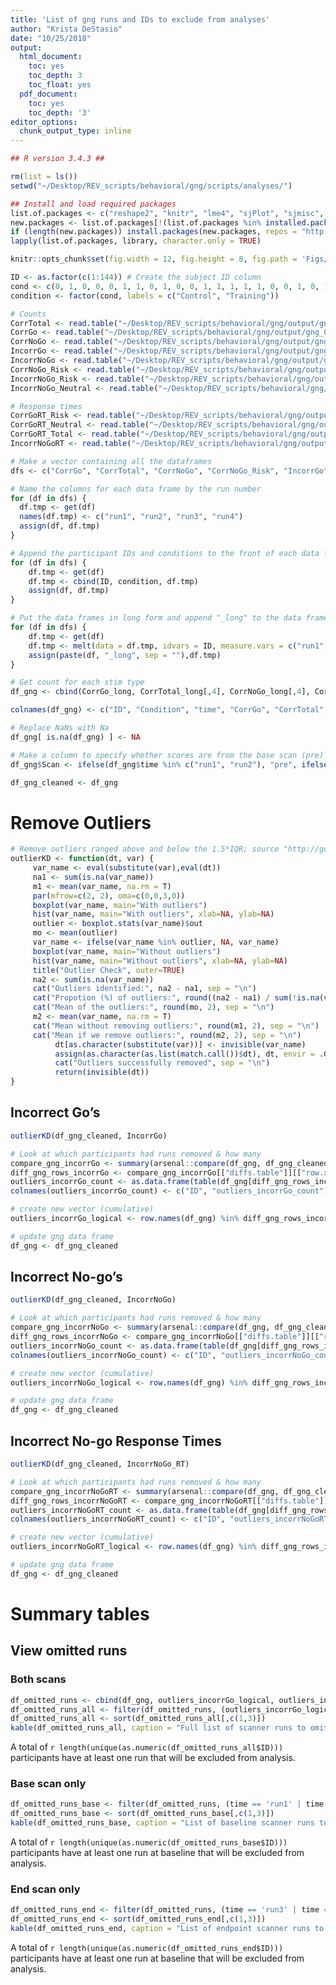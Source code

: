 ```yaml
---
title: 'List of gng runs and IDs to exclude from analyses'
author: "Krista DeStasio"
date: "10/25/2018"
output:
  html_document:
    toc: yes
    toc_depth: 3
    toc_float: yes
  pdf_document:
    toc: yes
    toc_depth: '3'
editor_options: 
  chunk_output_type: inline
---
```


```r
## R version 3.4.3 ##

rm(list = ls())
setwd("~/Desktop/REV_scripts/behavioral/gng/scripts/analyses/")

## Install and load required packages
list.of.packages <- c("reshape2", "knitr", "lme4", "sjPlot", "sjmisc", "tidyverse", "lme4", "lmerTest", "ez")
new.packages <- list.of.packages[!(list.of.packages %in% installed.packages()[,"Package"])] 
if (length(new.packages)) install.packages(new.packages, repos = "http://cran.us.r-project.org") 
lapply(list.of.packages, library, character.only = TRUE)

knitr::opts_chunk$set(fig.width = 12, fig.height = 8, fig.path = 'Figs/', echo = TRUE, warning = FALSE, message = FALSE)
```

```r
ID <- as.factor(c(1:144)) # Create the subject ID column
cond <- c(0, 1, 0, 0, 0, 1, 1, 0, 1, 0, 0, 1, 1, 1, 1, 1, 0, 0, 1, 0, 1, 1, 1, 0, 1, 1, 0, 0, 0, 1, 1, 1, 1, 0, 1, 0, 0, 0, 1, 1, 1, 1, 1, 1, 1, 1, 0, 1, 0, 1, 1, 0, 0, 0, 1, 1, 1, 0, 1, 0, 1, 1, 1, 0, 0, 0, 0, 0, 1, 0, 0, 1, 0, 1, 0, 0, 0, 0, 1, 0, 0, 0, 0, 1, 0, 0, 0, 0, 1, 1, 1, 0, 1, 1, 0, 1, 0, 1, 1, 1, 1, 0, 0, 1, 1, 1, 1, 1, 0, 0, 1, 1, 1, 1, 0, 0, 1, 0, 0, 0, 0, 0, 1, 0, 0, 0, 1, 0, 1, 1, 0, 0, 1, 0, 1, 1, 0, 1, 1, 1, 0, 0, 1, 0) # Match the participant to their condition
condition <- factor(cond, labels = c("Control", "Training"))
```

```r
# Counts
CorrTotal <- read.table("~/Desktop/REV_scripts/behavioral/gng/output/gng_Corr_Count.txt") # All stimuli, all trial types
CorrGo <- read.table("~/Desktop/REV_scripts/behavioral/gng/output/gng_CorrGo_Count.txt") # All stimuli, go trials
CorrNoGo <- read.table("~/Desktop/REV_scripts/behavioral/gng/output/gng_CorrNoGo_Count.txt") # All stimuli, no-go trials
IncorrGo <- read.table("~/Desktop/REV_scripts/behavioral/gng/output/gng_IncorrGo_Count.txt") # All stimuli, go trials
IncorrNoGo <- read.table("~/Desktop/REV_scripts/behavioral/gng/output/gng_IncorrNoGo_Count.txt") # All stimuli, no-go trials
CorrNoGo_Risk <- read.table("~/Desktop/REV_scripts/behavioral/gng/output/gng_CorrNoGo_Count_Risk.txt") # PRC stimuli, no-go trials
IncorrNoGo_Risk <- read.table("~/Desktop/REV_scripts/behavioral/gng/output/gng_IncorrNoGo_Count_Risk.txt") # PRC stimuli, no-go trials
IncorrNoGo_Neutral <- read.table("~/Desktop/REV_scripts/behavioral/gng/output/gng_IncorrNoGo_Count_Neutral.txt") # Neutral stimuli, no-go trials

# Response times
CorrGoRT_Risk <- read.table("~/Desktop/REV_scripts/behavioral/gng/output/gng_CorrGo_RT_Risk.txt")
CorrGoRT_Neutral <- read.table("~/Desktop/REV_scripts/behavioral/gng/output/gng_CorrGo_RT_Neutral.txt")
CorrGoRT_Total <- read.table("~/Desktop/REV_scripts/behavioral/gng/output/gng_CorrGo_RT.txt")
IncorrNoGoRT <- read.table("~/Desktop/REV_scripts/behavioral/gng/output/gng_IncorrNoGo_RT.txt")
```

```r
# Make a vector containing all the dataframes
dfs <- c("CorrGo", "CorrTotal", "CorrNoGo", "CorrNoGo_Risk", "IncorrGo", "IncorrNoGo", "IncorrNoGo_Risk", "IncorrNoGo_Neutral", "CorrGoRT_Risk", "CorrGoRT_Neutral", "CorrGoRT_Total", "IncorrNoGoRT") 

# Name the columns for each data frame by the run number
for (df in dfs) {
  df.tmp <- get(df)
  names(df.tmp) <- c("run1", "run2", "run3", "run4")
  assign(df, df.tmp)
}

# Append the participant IDs and conditions to the front of each data frame
for (df in dfs) {
    df.tmp <- get(df)
    df.tmp <- cbind(ID, condition, df.tmp)
    assign(df, df.tmp)
}

# Put the data frames in long form and append "_long" to the data frame name
for (df in dfs) {
    df.tmp <- get(df)
    df.tmp <- melt(data = df.tmp, idvars = ID, measure.vars = c("run1", "run2","run3", "run4"), variable.name = "time", value.name = df)
    assign(paste(df, "_long", sep = ""),df.tmp)
}
```
    
```r
# Get count for each stim type  
df_gng <- cbind(CorrGo_long, CorrTotal_long[,4], CorrNoGo_long[,4], CorrNoGo_Risk_long[,4], IncorrGo_long[,4], IncorrNoGo_long[,4], IncorrNoGo_Risk_long[,4], IncorrNoGo_Neutral_long[,4], CorrGoRT_Risk_long[,4], CorrGoRT_Neutral_long[,4], CorrGoRT_Total_long[,4], IncorrNoGoRT_long[,4])

colnames(df_gng) <- c("ID", "Condition", "time", "CorrGo", "CorrTotal", "CorrNoGo", "CorrNoGo_Risk", "IncorrGo", "IncorrNoGo", "IncorrNoGo_Risk", "IncorrNoGo_Neutral", "CorrGoRT_Risk", "CorrGoRT_Neutral", "CorrGoRT_Total", "IncorrNoGo_RT") 

# Replace NaNs with Na
df_gng[ is.na(df_gng) ] <- NA

# Make a column to specify whether scores are from the base scan (pre) or end scan (post)
df_gng$Scan <- ifelse(df_gng$time %in% c("run1", "run2"), "pre", ifelse(df_gng$time %in% c("run3", "run4"), "post", NA))

df_gng_cleaned <- df_gng
```

# Remove Outliers
```r
# Remove outliers ranged above and below the 1.5*IQR; source "http://goo.gl/UUyEzD"
outlierKD <- function(dt, var) {
     var_name <- eval(substitute(var),eval(dt))
     na1 <- sum(is.na(var_name))
     m1 <- mean(var_name, na.rm = T)
     par(mfrow=c(2, 2), oma=c(0,0,3,0))
     boxplot(var_name, main="With outliers")
     hist(var_name, main="With outliers", xlab=NA, ylab=NA)
     outlier <- boxplot.stats(var_name)$out
     mo <- mean(outlier)
     var_name <- ifelse(var_name %in% outlier, NA, var_name)
     boxplot(var_name, main="Without outliers")
     hist(var_name, main="Without outliers", xlab=NA, ylab=NA)
     title("Outlier Check", outer=TRUE)
     na2 <- sum(is.na(var_name))
     cat("Outliers identified:", na2 - na1, sep = "\n")
     cat("Propotion (%) of outliers:", round((na2 - na1) / sum(!is.na(var_name))*100, 1), sep = "\n")
     cat("Mean of the outliers:", round(mo, 2), sep = "\n")
     m2 <- mean(var_name, na.rm = T)
     cat("Mean without removing outliers:", round(m1, 2), sep = "\n")
     cat("Mean if we remove outliers:", round(m2, 2), sep = "\n")
          dt[as.character(substitute(var))] <- invisible(var_name)
          assign(as.character(as.list(match.call())$dt), dt, envir = .GlobalEnv)
          cat("Outliers successfully removed", sep = "\n")
          return(invisible(dt))
}
```

## Incorrect Go's
```r
outlierKD(df_gng_cleaned, IncorrGo)

# Look at which participants had runs removed & how many
compare_gng_incorrGo <- summary(arsenal::compare(df_gng, df_gng_cleaned))
diff_gng_rows_incorrGo <- compare_gng_incorrGo[["diffs.table"]][["row.x"]]
outliers_incorrGo_count <- as.data.frame(table(df_gng[diff_gng_rows_incorrGo,]$ID))
colnames(outliers_incorrGo_count) <- c("ID", "outliers_incorrGo_count")

# create new vector (cumulative)
outliers_incorrGo_logical <- row.names(df_gng) %in% diff_gng_rows_incorrGo

# update gng data frame
df_gng <- df_gng_cleaned
```

## Incorrect No-go's
```r
outlierKD(df_gng_cleaned, IncorrNoGo)

# Look at which participants had runs removed & how many
compare_gng_incorrNoGo <- summary(arsenal::compare(df_gng, df_gng_cleaned))
diff_gng_rows_incorrNoGo <- compare_gng_incorrNoGo[["diffs.table"]][["row.x"]]
outliers_incorrNoGo_count <- as.data.frame(table(df_gng[diff_gng_rows_incorrNoGo,]$ID))
colnames(outliers_incorrNoGo_count) <- c("ID", "outliers_incorrNoGo_count")

# create new vector (cumulative)
outliers_incorrNoGo_logical <- row.names(df_gng) %in% diff_gng_rows_incorrNoGo

# update gng data frame
df_gng <- df_gng_cleaned
```

## Incorrect No-go Response Times
```r
outlierKD(df_gng_cleaned, IncorrNoGo_RT)

# Look at which participants had runs removed & how many
compare_gng_incorrNoGoRT <- summary(arsenal::compare(df_gng, df_gng_cleaned))
diff_gng_rows_incorrNoGoRT <- compare_gng_incorrNoGoRT[["diffs.table"]][["row.x"]]
outliers_incorrNoGoRT_count <- as.data.frame(table(df_gng[diff_gng_rows_incorrNoGoRT,]$ID))
colnames(outliers_incorrNoGoRT_count) <- c("ID", "outliers_incorrNoGoRT_count")

# create new vector (cumulative)
outliers_incorrNoGoRT_logical <- row.names(df_gng) %in% diff_gng_rows_incorrNoGoRT

# update gng data frame
df_gng <- df_gng_cleaned
```

# Summary tables
## View omitted runs
### Both scans
```r
df_omitted_runs <- cbind(df_gng, outliers_incorrGo_logical, outliers_incorrNoGo_logical, outliers_incorrNoGoRT_logical)
df_omitted_runs_all <- filter(df_omitted_runs, (outliers_incorrGo_logical == TRUE | outliers_incorrNoGo_logical == TRUE | outliers_incorrNoGoRT_logical == TRUE))
df_omitted_runs_all <- sort(df_omitted_runs_all[,c(1,3)])
kable(df_omitted_runs_all, caption = "Full list of scanner runs to omit from analysis", row.names = FALSE)
```
A total of `r length(unique(as.numeric(df_omitted_runs_all$ID)))` participants have at least one run that will be excluded from analysis.  

### Base scan only
```r
df_omitted_runs_base <- filter(df_omitted_runs, (time == 'run1' | time == 'run2' | outliers_incorrGo_logical == TRUE | outliers_incorrNoGo_logical == TRUE | outliers_incorrNoGoRT_logical == TRUE))
df_omitted_runs_base <- sort(df_omitted_runs_base[,c(1,3)])
kable(df_omitted_runs_base, caption = "List of baseline scanner runs to omit from analysis", row.names = FALSE)
```
A total of `r length(unique(as.numeric(df_omitted_runs_base$ID)))` participants have at least one run at baseline that will be excluded from analysis.  

### End scan only
```r
df_omitted_runs_end <- filter(df_omitted_runs, (time == 'run3' | time == 'run4' | outliers_incorrGo_logical == TRUE | outliers_incorrNoGo_logical == TRUE | outliers_incorrNoGoRT_logical == TRUE))
df_omitted_runs_end <- sort(df_omitted_runs_end[,c(1,3)])
kable(df_omitted_runs_end, caption = "List of endpoint scanner runs to omit from analysis", row.names = FALSE)
```
A total of `r length(unique(as.numeric(df_omitted_runs_end$ID)))` participants have at least one run at baseline that will be excluded from analysis.  